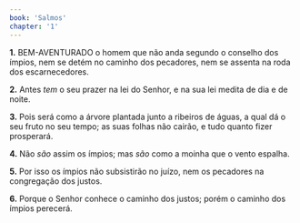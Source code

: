 ```yaml
---
book: 'Salmos'
chapter: '1'
---
```


**1.** BEM-AVENTURADO o homem que não anda segundo o conselho dos ímpios, nem se detém no caminho dos pecadores, nem se assenta na roda dos escarnecedores.

**2.** Antes *tem* o seu prazer na lei do Senhor, e na sua lei medita de dia e de noite.

**3.** Pois será como a árvore plantada junto a ribeiros de águas, a qual dá o seu fruto no seu tempo; as suas folhas não cairão, e tudo quanto fizer prosperará.

**4.** Não *são* assim os ímpios; mas *são* como a moinha que o vento espalha.

**5.** Por isso os ímpios não subsistirão no juízo, nem os pecadores na congregação dos justos.

**6.** Porque o Senhor conhece o caminho dos justos; porém o caminho dos ímpios perecerá.